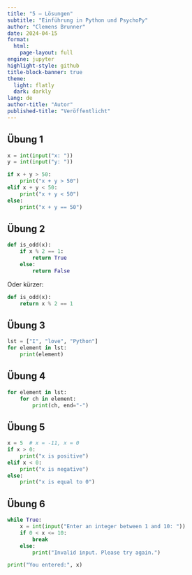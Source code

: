 ```yaml
---
title: "5 – Lösungen"
subtitle: "Einführung in Python und PsychoPy"
author: "Clemens Brunner"
date: 2024-04-15
format:
  html:
    page-layout: full
engine: jupyter
highlight-style: github
title-block-banner: true
theme:
  light: flatly
  dark: darkly
lang: de
author-title: "Autor"
published-title: "Veröffentlicht"
---
```


## Übung 1

```python
x = int(input("x: "))
y = int(input("y: "))

if x + y > 50:
    print("x + y > 50")
elif x + y < 50:
    print("x + y < 50")
else:
    print("x + y == 50")
```


## Übung 2

```python
def is_odd(x):
    if x % 2 == 1:
        return True
    else:
        return False
```

Oder kürzer:

```python
def is_odd(x):
    return x % 2 == 1
```


## Übung 3

```python
lst = ["I", "love", "Python"]
for element in lst:
    print(element)
```


## Übung 4

```python
for element in lst:
    for ch in element:
        print(ch, end="-")
```


## Übung 5

```python
x = 5  # x = -11, x = 0
if x > 0:
    print("x is positive")
elif x < 0:
    print("x is negative")
else:
    print("x is equal to 0")
```


## Übung 6

```python
while True:
    x = int(input("Enter an integer between 1 and 10: "))
    if 0 < x <= 10:
        break
    else:
        print("Invalid input. Please try again.")

print("You entered:", x)
```
